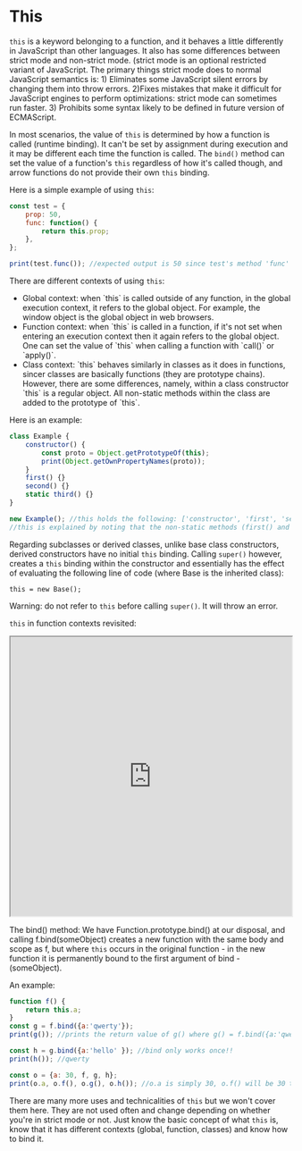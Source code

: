 

# This

`this` is a keyword belonging to a function, and it behaves a little differently in JavaScript than other languages. It also has some differences between strict mode and non-strict mode. (strict mode is an optional restricted variant of JavaScript. The primary things strict mode does to normal JavaScript semantics is: 1) Eliminates some JavaScript silent errors by changing them into throw errors. 2)Fixes mistakes that make it difficult for JavaScript engines to perform optimizations: strict mode can sometimes run faster. 3) Prohibits some syntax likely to be defined in future version of ECMAScript.

In most scenarios, the value of `this` is determined by how a function is called (runtime binding). It can't be set by assignment during execution and it may be different each time the function is called. The `bind()` method can set the value of a function's `this` regardless of how it's called though, and arrow functions do not provide their own `this` binding.

Here is a simple example of using `this`:

```js
const test = {
    prop: 50,
    func: function() {
        return this.prop;
    },
};

print(test.func()); //expected output is 50 since test's method 'func' is called, which is a function with no parameters and returns 'this.prop' where 'this' is referring to the class, and this.prop is referring to the class's 'prop' property, which is 50.
```
There are different contexts of using `this`:
<ul>
<li> Global context: when `this` is called outside of any function, in the global execution context, it refers to the global object. For example, the window object is the global object in web browsers.</li>
<li> Function context: when `this` is called in a function, if it's not set when entering an execution context then it again refers to the global object. One can set the value of `this` when calling a function with `call()` or `apply()`.</li>
<li> Class context: `this` behaves similarly in classes as it does in functions, sincer classes are basically functions (they are prototype chains). However, there are some differences, namely, within a class constructor `this` is a regular object. All non-static methods within the class are added to the prototype of `this`.</li>
</ul>
Here is an example:

```js
class Example {
    constructor() {
        const proto = Object.getPrototypeOf(this);
        print(Object.getOwnPropertyNames(proto));
    }
    first() {}
    second() {}
    static third() {}
}

new Example(); //this holds the following: ['constructor', 'first', 'second']
//this is explained by noting that the non-static methods (first() and second()) are added to the prototype of `this`. 'proto' is defined to be the result of fetching the prototype of `this`. And then the constructor prints the property names belonging to proto, the prototype of `this`. Thus when the class is initialized, the constructor activates printing the property names of the prototype of `this`. As noted, first() and second(), since they're non-static they are added to the prototype of `this`. Also, the constructor itself of the class is a function, non-static so it is also added, hence we have the 3 property names: 'constructor', 'first', 'second'.
```

Regarding subclasses or derived classes, unlike base class constructors, derived constructors have no initial `this` binding. Calling `super()` however, creates a `this` binding within the constructor and essentially has the effect of evaluating the following line of code (where Base is the inherited class):

`this = new Base();`

Warning: do not refer to `this` before calling `super()`. It will throw an error. 

`this` in function contexts revisited:

<iframe
    src="https://hlab.app/s/docs/this_hbook"
    width="100%"
    height="500px"
></iframe>

The bind() method: We have Function.prototype.bind() at our disposal, and calling f.bind(someObject) creates a new function with the same body and scope as f, but where `this` occurs in the original function - in the new function it is permanently bound to the first argument of bind - (someObject).

An example:

```js
function f() {
    return this.a;
}
const g = f.bind({a:'qwerty'});
print(g()); //prints the return value of g() where g() = f.bind({a:'qwerty'}) and f simply returns this.a. Thus it will be 'qwerty'. (`this` is bound to the first object in bind, namely {a: 'qwerty'}). Also g's `this` is bound to 'qwerty' too.

const h = g.bind({a:'hello' }); //bind only works once!!
print(h()); //qwerty

const o = {a: 30, f, g, h};
print(o.a, o.f(), o.g(), o.h()); //o.a is simply 30, o.f() will be 30 too since f doesn't bind `this` basically. o.g() is qwerty along with o.h() since they both g and h bind `this` already
```

There are many more uses and technicalities of `this` but we won't cover them here. They are not used often and change depending on whether you're in strict mode or not. Just know the basic concept of what `this` is, know that it has different contexts (global, function, classes) and know how to bind it.
